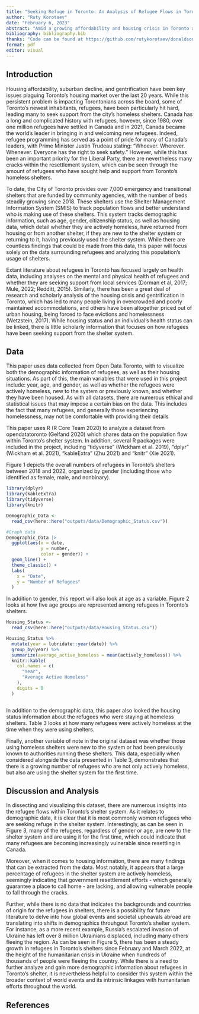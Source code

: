 ```yaml
---
title: "Seeking Refuge in Toronto: An Analysis of Refugee Flows in Toronto's Shelter System"
author: "Ruty Korotaev"
date: "February 6, 2023"
abstract: "Amid a growing affordability and housing crisis in Toronto and the Greater Toronto Area (GTA), this paper analyzes the population flow within the city's overnight shelters, using data collected between January 2018 and January 2023. More specifically, this report focuses on understanding and visualizing data related to Toronto's refugee populations, and how members of this demographic are making use of the system. Report findings demonstrate that despite numerous federal and provincial government efforts to  integrate refugees into Canadian society, there is a growing number of refugees that are seeking security and support from Toronto's shelter system."
bibliography: bibliography.bib 
thanks: "Code can be found at https://github.com/rutykorotaev/donaldsonpaper.git"
format: pdf
editor: visual
---
```


## Introduction

Housing affordability, suburban decline, and gentrification have been key issues plaguing Toronto's housing market over the last 20 years. While this persistent problem is impacting Torontonians across the board, some of Toronto's newest inhabitants, refugees, have been particularly hit hard, leading many to seek support from the city's homeless shelters. Canada has a long and complicated history with refugees, however, since 1980, over one million refugees have settled in Canada and in 2021, Canada became the world's leader in bringing in and welcoming new refugees. Indeed, refugee programming has served as a point of pride for many of Canada's leaders, with Prime Minister Justin Trudeau stating: "Whoever. Wherever. Whenever. Everyone has the right to seek safety." However, while this has been an important priority for the Liberal Party, there are nevertheless many cracks within the resettlement system, which can be seen through the amount of refugees who have sought help and support from Toronto's homeless shelters.

To date, the City of Toronto provides over 7,000 emergency and transitional shelters that are funded by community agencies, with the number of beds steadily growing since 2018. These shelters use the Shelter Management Information System (SMIS) to track population flows and better understand who is making use of these shelters. This system tracks demographic information, such as age, gender, citizenship status, as well as housing data, which detail whether they are actively homeless, have returned from housing or from another shelter, if they are new to the shelter system or returning to it, having previously used the shelter system. While there are countless findings that could be made from this data, this paper will focus solely on the data surrounding refugees and analyzing this population's usage of shelters.

Extant literature about refugees in Toronto has focused largely on health data, including analyses on the mental and physical health of refugees and whether they are seeking support from local services (Dorman et al, 2017; Mule, 2022; Redditt, 2015). Similarly, there has been a great deal of research and scholarly analysis of the housing crisis and gentrification in Toronto, which has led to many people living in overcrowded and poorly maintained accommodations, and others have been altogether priced out of urban housing, being forced to face evictions and homelessness (Wetzstein, 2017). While housing status and an individual's health status can be linked, there is little scholarly information that focuses on how refugees have been seeking support from the shelter system.

## Data

This paper uses data collected from Open Data Toronto, with to visualize both the demographic information of refugees, as well as their housing situations. As part of this, the main variables that were used in this project include: year, age, and gender, as well as whether the refugees were actively homeless, new to the system or previously known, and whether they have been housed. As with all datasets, there are numerous ethical and statistical issues that may impose a certain bias on the data. This includes the fact that many refugees, and generally those experiencing homelessness, may not be comfortable with providing their details

This paper uses R (R Core Team 2020) to analyze a dataset from opendatatoronto (Gelfand 2020) which shares data on the population flow within Toronto's shelter system. In addition, several R packages were included in the project, including "tidyverse" (Wickham et al. 2019), "dplyr" (Wickham et al. 2021), "kableExtra" (Zhu 2021) and "knitr" (Xie 2021).

Figure 1 depicts the overall numbers of refugees in Toronto's shelters between 2018 and 2022, organized by gender (including those who identified as female, male, and nonbinary).

```r
library(dplyr)
library(kableExtra)
library(tidyverse)
library(knitr)

Demographic_Data <- 
  read_csv(here::here("outputs/data/Demographic_Status.csv"))

#Graph data
Demographic_Data |>
  ggplot(aes(x = date, 
             y = number, 
             color = gender)) +
  geom_line() +
  theme_classic() +
  labs(
    x = "Date",
    y = "Number of Refugees"
  )
```

In addition to gender, this report will also look at age as a variable. Figure 2 looks at how five age groups are represented among refugees in Toronto's shelters.

```r


Housing_Status <- 
  read_csv(here::here("outputs/data/Housing_Status.csv"))

Housing_Status %>% 
  mutate(year = lubridate::year(date)) %>% 
  group_by(year) %>% 
  summarize(average_active_homeless = mean(actively_homeless)) %>% 
  knitr::kable(
    col.names = c(
      "Year",
      "Average Active Homeless"
    ),
    digits = 0
  )
```

```r

```

In addition to the demographic data, this paper also looked the housing status information about the refugees who were staying at homeless shelters. Table 3 looks at how many refugees were actively homeless at the time when they were using shelters.


Finally, another variable of note in the original dataset was whether those using homeless shelters were new to the system or had been previously known to authorities running these shelters. This data, especially when considered alongside the data presented in Table 3, demonstrates that there is a growing number of refugees who are not only actively homeless, but also are using the shelter system for the first time.

## Discussion and Analysis

In dissecting and visualizing this dataset, there are numerous insights into the refugee flows within Toronto's shelter system. As it relates to demographic data, it is clear that it is most commonly women refugees who are seeking refuge in the shelter system. Interestingly, as can be seen in Figure 3, many of the refugees, regardless of gender or age, are new to the shelter system and are using it for the first time, which could indicate that many refugees are becoming increasingly vulnerable since resettling in Canada.

Moreover, when it comes to housing information, there are many findings that can be extracted from the data. Most notably, it appears that a large percentage of refugees in the shelter system are actively homeless, seemingly indicating that government resettlement efforts - which generally guarantee a place to call home - are lacking, and allowing vulnerable people to fall through the cracks.

Further, while there is no data that indicates the backgrounds and countries of origin for the refugees in shelters, there is a possibility for future literature to delve into how global events and societal upheavals abroad are translating into shifts in demographics throuhgout Toronto's shelter system. For instance, as a more recent example, Russia's escalated invasion of Ukraine has left over 8 million Ukrainians displaced, including many others fleeing the region. As can be seen in Figure 5, there has been a steady growth in refugees in Toronto's shelters since February and March 2022, at the height of the humanitarian crisis in Ukraine when hundreds of thousands of people were fleeing the country. While there is a need to further analyze and gain more demographic information about refugees in Toronto's shelter, it is nevertheless helpful to consider this system within the broader context of world events and its intrinsic linkages with humanitarian efforts throughout the world.

## References

